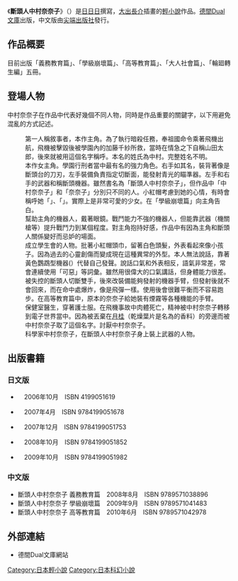 {{Infobox animanga/Headerofja
|標題= 斷頭人中村奈奈子
|圖像= 
|尺寸= 
|說明= 
|日文名稱= ギロチンマシン中村奈々子
|英文名稱= 
|類型= 科幻、戀愛喜劇
}}
{{Infobox animanga/Novel
|輕小說= 是
|著者=[[日日日|日日日]]
|插圖=[[大出長介|大出長介]]
|出版社={{flagicon|Japan}}[[德間書店|德間書店]]<br />{{flagicon|Taiwan}} {{flagicon|HKG}} [[尖端出版社|尖端出版社]]
|label=[[德間Dual文庫|德間Dual文庫]]
|開始= 2006年10月
|結束= 2009年10月 
|冊數= 全5巻
}}
{{Infobox animanga/Footerofja}}
《'''斷頭人中村奈奈子'''》（{{lang|ja|ギロチンマシン中村奈々子}}）是[[日日日|日日日]]撰寫，[[大出長介|大出長介]]插畫的[[輕小說|輕小說]]作品。[[德間Dual文庫|德間Dual文庫]]出版，中文版由[[尖端出版社|尖端出版社]]發行。
==作品概要==
目前出版「義務教育篇」、「學級崩壞篇」、「高等教育篇」、「大人社會篇」、「輪廻轉生編」五冊。

==登場人物==
中村奈奈子在作品中代表好幾個不同人物，同時是作品重要的關鍵字，以下用避免混亂的方式記述。

;{{nihongo|我|僕（ぼく）}}
:第一人稱敘事者，本作主角。為了執行暗殺任務，奉祖國命令乘著飛機出航，飛機被擊毀後被學園內的加藤千紗所救，當時在情急之下自稱山田太郎，後來就被用這個名字稱呼。本名的姓氏為中村。完整姓名不明。
;{{nihongo|斷頭人中村奈奈子|ギロチンマシン中村奈々子（ぎろちんましん　なかむらななこ）|第一號中村奈奈子}}
:本作女主角。學園行刑者當中最有名的強力角色。右手如其名，裝背著像是斷頭台的刀刃，左手裝備負責指定切斷面，能發射青光的瞄準器。左手和右手的武器和稱斷頭機器。雖然書名為「斷頭人中村奈奈子」，但作品中「中村奈奈子」和「奈奈子」分別只不同的人。小紅帽考慮到她的心情，有時會稱呼她「{{nihongo|斷頭子|ギロチン子}}」、「{{nihongo|小斷|ぎろっち}}」。實際上是非常可愛的少女。在「學級崩壞篇」向主角告白。
;{{nihongo|加藤 千紗|加藤 千紗（かとう　ちさ）}}
:幫助主角的機器人，戴著眼鏡。戰鬥能力不強的機器人，但能靠武器（機關槍等）提升戰鬥力到某個程度。對主角抱持好感，作品中有因為主角和斷頭人關係變好而忌妒的場面。
;{{nihongo|小紅帽|赤ずきん（あかずきん）|第二號中村奈奈子}}
:成立學生會的人物。批著小紅帽頭巾，留著白色頭髮，外表看起來像小孩子。因為過去的心靈創傷而變成現在這種異常的外型。本人無法說話，靠著黃色鸚鵡型機器({{lang|ja|口ぱっくん}}）代替自己發聲。說話口氣和外表相反，語氣非常差，常會連續使用「可惡」等詞彙。雖然用很偉大的口氣講話，但身體能力很差。被失控的斷頭人切斷雙手，後來改裝備能夠發射的機器手臂，但發射後就不會回來，而在命中處爆炸，像是飛彈一樣。使用後會很難平衡而不容易跑步。在高等教育篇中，原本的奈奈子給她裝有煙霧等各種機能的手臂。
;{{lang|ja|ロリエ}}
:保健室醫生，穿著護士服。在飛機事故中肉體死亡，精神被中村奈奈子轉移到電子世界當中。因為被丟棄在[[月桂|月桂]]（乾燥葉片是名為{{lang|ja|ローリエ}}的香料）的旁邊而被中村奈奈子取了這個名字。討厭中村奈奈子。
;{{nihongo|中村奈奈子|中村奈々子(なかむらななこ）}}
:科學家中村奈奈子，在斷頭人中村奈奈子身上裝上武器的人物。

==出版書籍==
===日文版===
* {{lang|ja|ギロチンマシン中村奈々子 義務教育編}}　2006年10月　ISBN 4199051619
* {{lang|ja|ギロチンマシン中村奈々子 学級崩壊編}}　2007年4月　ISBN 9784199051678
* {{lang|ja|ギロチンマシン中村奈々子 高等教育編}}　2007年12月　ISBN 9784199051753
* {{lang|ja|ギロチンマシン中村奈々子 大人社会編}}　2008年10月　ISBN 9784199051852
* {{lang|ja|ギロチンマシン中村奈々子 輪廻転生編}}　2009年10月　ISBN 9784199051982

===中文版===
* 斷頭人中村奈奈子 義務教育篇　2008年8月　ISBN 9789571038896
* 斷頭人中村奈奈子 學級崩壞篇　2009年9月　ISBN 9789571041483
* 斷頭人中村奈奈子 高等教育篇　2010年6月　ISBN 9789571042978

==外部連結==
*[https://web.archive.org/web/20080917023108/http://www.tokuma.co.jp/edge/ {{lang|ja|エッジdeデュアル図書館}}] 德間Dual文庫網站

{{DEFAULTSORT:Guillotine Machine Nakamura Nanako}}
[[Category:日本輕小說|Category:日本輕小說]]
[[Category:日本科幻小說|Category:日本科幻小說]]